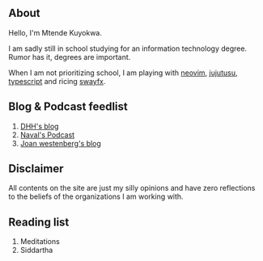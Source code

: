 ## About
Hello, I'm Mtende Kuyokwa.

I am sadly still in school studying for an information technology degree. Rumor has it, degrees are important.

When I am not prioritizing school, I am playing with [neovim](https://neovim.io/), [jujutusu](https://jj-vcs.github.io/jj/latest/github/), [typescript](http://typescriptlang.org/) and ricing [swayfx](https://github.com/owpk/dotfiles-swayfx).

## Blog & Podcast feedlist
1. [DHH's blog](https://world.hey.com/dhh) 
1. [Naval's Podcast](https://www.nav.al) 
1. [Joan westenberg's blog](https://www.joanwestenberg.com/) 



## Disclaimer
All contents on the site are just my silly opinions and have zero reflections to the beliefs of the organizations I am working with.

## Reading list
1. Meditations
1. Siddartha
